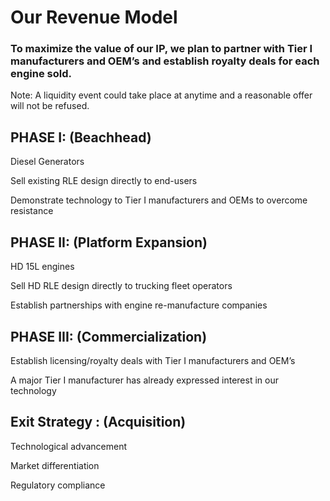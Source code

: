 # Our Revenue Model

### To maximize the value of our IP, we plan to partner with Tier I manufacturers and OEM’s and establish royalty deals for each engine sold.

Note: A liquidity event could take place at anytime and a reasonable offer will not be refused.


## PHASE I: (Beachhead)

Diesel Generators

Sell existing RLE design directly to end-users

Demonstrate technology to Tier I manufacturers and OEMs to overcome resistance

## PHASE II: (Platform Expansion)

HD 15L engines

Sell HD RLE design directly to trucking fleet operators

Establish partnerships with engine re-manufacture companies


## PHASE III: (Commercialization)

Establish licensing/royalty deals with Tier I manufacturers and OEM’s

A major Tier I manufacturer has already expressed interest in our technology



## Exit Strategy : (Acquisition)

Technological advancement

Market differentiation

Regulatory compliance

